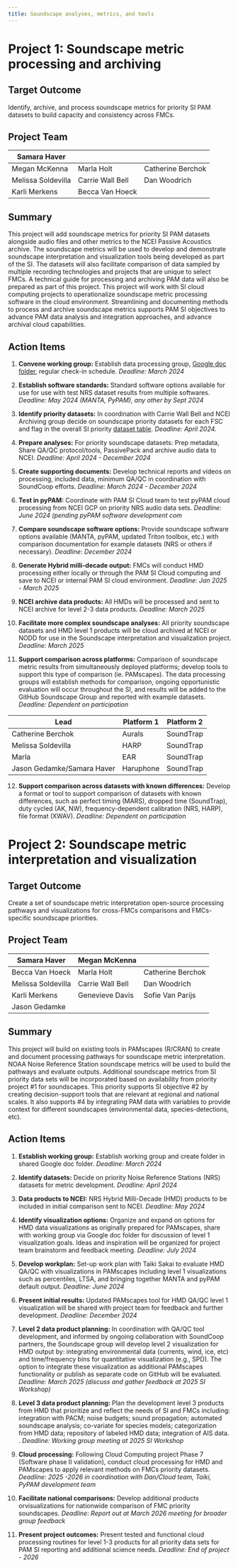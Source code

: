 ```yaml
---
title: Soundscape analyses, metrics, and tools
---
```


# Project 1: Soundscape metric processing and archiving

## Target Outcome

Identify, archive, and process soundscape metrics for priority SI PAM datasets to build capacity and consistency across FMCs.

## Project Team

| Samara Haver       |                  |                   |
|--------------------|------------------|-------------------|
| Megan McKenna      | Marla Holt       | Catherine Berchok |
| Melissa Soldevilla | Carrie Wall Bell | Dan Woodrich      |
| Karli Merkens      | Becca Van Hoeck  |                   |

## Summary

This project will add soundscape metrics for priority SI PAM datasets alongside audio files and other metrics to the NCEI Passive Acoustics archive. The soundscape metrics will be used to develop and demonstrate soundscape interpretation and visualization tools being developed as part of the SI. The datasets will also facilitate comparison of data sampled by multiple recording technologies and projects that are unique to select FMCs. A technical guide for processing and archiving PAM data will also be prepared as part of this project. This project will work with SI cloud computing projects to operationalize soundscape metric processing software in the cloud environment. Streamlining and documenting methods to process and archive soundscape metrics supports PAM SI objectives to advance PAM data analysis and integration approaches, and advance archival cloud capabilities.

## Action Items

1.  **Convene working group:** Establish data processing group, [Google doc folder](https://drive.google.com/drive/folders/1PBQbyajbFgidBvQER1vFL6e_WEQZSLm0?usp=drive_link), regular check-in schedule. *Deadline: March 2024*

2.  **Establish software standards:** Standard software options available for use for use with test NRS dataset results from multiple softwares. *Deadline: May 2024 (MANTA, PyPAM), any other by Sept 2024*

3.  **Identify priority datasets:** In coordination with Carrie Wall Bell and NCEI Archiving group decide on soundscape priority datasets for each FSC and flag in the overall SI priority [dataset table](https://docs.google.com/presentation/d/1TewDhV21FjX2ANAzedxMR5s_q94eciiu-iTafjJRUVM/edit#slide=id.g2c4705a5e9b_0_35). *Deadline: April 2024.*

4.  **Prepare analyses:** For priority soundscape datasets: Prep metadata, Share QA/QC protocol/tools, PassivePack and archive audio data to NCEI. *Deadline: April 2024 - December 2024*

5.  **Create supporting documents:** Develop technical reports and videos on processing, included data, minimum QA/QC in coordination with SoundCoop efforts. *Deadline: March 2024 - December 2024*

6.  **Test in pyPAM:** Coordinate with PAM SI Cloud team to test pyPAM cloud processing from NCEI GCP on priority NRS audio data sets. *Deadline: June 2024 (pending pyPAM software development com*

7.  **Compare soundscape software options:** Provide soundscape software options available (MANTA, pyPAM, updated Triton toolbox, etc.) with comparison documentation for example datasets (NRS or others if necessary). *Deadline: December 2024*

8.  **Generate Hybrid milli-decade output:** FMCs will conduct HMD processing either locally or through the PAM SI Cloud computing and save to NCEI or internal PAM SI cloud environment. *Deadline: Jan 2025 - March 2025*

9.  **NCEI archive data products:** All HMDs will be processed and sent to NCEI archive for level 2-3 data products. *Deadline: March 2025*

10. **Facilitate more complex soundscape analyses:** All priority soundscape datasets and HMD level 1 products will be cloud archived at NCEI or NODD for use in the Soundscape interpretation and visualization project. *Deadline: March 2025*

11. **Support comparison across platforms:** Comparison of soundscape metric results from simultaneously deployed platforms; develop tools to support this type of comparison (ie. PAMscapes). The data processing groups will establish methods for comparison, ongoing opportunistic evaluation will occur throughout the SI, and results will be added to the GitHub Soundscape Group and reported with example datasets. *Deadline: Dependent on participation*

| Lead                       | Platform 1 | Platform 2 |
|----------------------------|------------|------------|
| Catherine Berchok          | Aurals     | SoundTrap  |
| Melissa Soldevilla         | HARP       | SoundTrap  |
| Marla                      | EAR        | SoundTrap  |
| Jason Gedamke/Samara Haver | Haruphone  | SoundTrap  |

12. **Support comparison across datasets with known differences:** Develop a format or tool to support comparison of datasets with known differences, such as perfect timing (MARS), dropped time (SoundTrap), duty cycled (AK, NW), frequency-dependent calibration (NRS, HARP), file format (XWAV). *Deadline: Dependent on participation*

# Project 2: Soundscape metric interpretation and visualization

## Target Outcome

Create a set of soundscape metric interpretation open-source processing pathways and visualizations for cross-FMCs comparisons and FMCs-specific soundscape priorities.

## Project Team

| Samara Haver       | Megan McKenna    |                   |
|--------------------|------------------|-------------------|
| Becca Van Hoeck    | Marla Holt       | Catherine Berchok |
| Melissa Soldevilla | Carrie Wall Bell | Dan Woodrich      |
| Karli Merkens      | Genevieve Davis  | Sofie Van Parijs  |
| Jason Gedamke      |                  |                   |

## Summary

This project will build on existing tools in PAMscapes (R/CRAN) to create and document processing pathways for soundscape metric interpretation. NOAA Noise Reference Station soundscape metrics will be used to build the pathways and evaluate outputs. Additional soundscape metrics from SI priority data sets will be incorporated based on availability from priority project #1 for soundscapes. This priority supports SI objective #2 by creating decision-support tools that are relevant at regional and national scales. It also supports #4 by integrating PAM data with variables to provide context for different soundscapes (environmental data, species-detections, etc).

## Action Items

1.  **Establish working group:** Establish working group and create folder in shared Google doc folder. *Deadline: March 2024*

2.  **Identify datasets:** Decide on priority Noise Reference Stations (NRS) datasets for metric development. *Deadline: April 2024*

3.  **Data products to NCEI:** NRS Hybrid Milli-Decade (HMD) products to be included in initial comparison sent to NCEI. *Deadline: May 2024*

4.  **Identify visualization options:** Organize and expand on options for HMD data visualizations as originally prepared for PAMscapes, share with working group via Google doc folder for discussion of level 1 visualization goals. Ideas and inspiration will be organized for project team brainstorm and feedback meeting*. Deadline: July 2024*

5.  **Develop workplan:** Set-up work plan with Taiki Sakai to evaluate HMD QA/QC with visualizations in PAMscapes including level 1 visualizations such as percentiles, LTSA, and bringing together MANTA and pyPAM default output. *Deadline: June 2024*

6.  **Present initial results:** Updated PAMscapes tool for HMD QA/QC level 1 visualization will be shared with project team for feedback and further development. *Deadline: December 2024*

7.  **Level 2 data product planning:** In coordination with QA/QC tool development, and informed by ongoing collaboration with SoundCoop partners, the Soundscape group will develop level 2 visualization for HMD output by: integrating environmental data (currents, wind, ice, etc) and time/frequency bins for quantitative visualization (e.g., SPD). The option to integrate these visualization as additional PAMscapes functionality or publish as separate code on GitHub will be evaluated. *Deadline: March 2025 (discuss and gather feedback at 2025 SI Workshop)*

8.  **Level 3 data product planning:** Plan the development level 3 products from HMD that prioritize and reflect the needs of SI and FMCs including: integration with PACM; noise budgets; sound propagation; automated soundscape analysis; co-variate for species models; categorization from HMD data; repository of labeled HMD data; integration of AIS data. . *Deadline: Working group meeting at 2025 SI Workshop*

9.  **Cloud processing:** Following Cloud Computing project Phase 7 (Software phase II validation), conduct cloud processing for HMD and PAMscapes to apply relevant methods on FMCs priority datasets. *Deadline: 2025 -2026 in coordination with Dan/Cloud team, Taiki, PyPAM development team*

10. **Facilitate national comparisons:** Develop additional products orvisualizations for nationwide comparison of FMC priority soundscapes. *Deadline: Report out at March 2026 meeting for broader group feedback*

11. **Present project outcomes:** Present tested and functional cloud processing routines for level 1-3 products for all priority data sets for PAM SI reporting and additional science needs. *Deadline: End of project - 2026*
